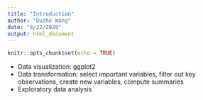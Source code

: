 ```yaml
---
title: "Introduction"
author: "Duzhe Wang"
date: "8/22/2020"
output: html_document
---
```


```r
knitr::opts_chunk$set(echo = TRUE)
```

- Data visualization: ggplot2
- Data transformation: select important variables, filter out key observations, create new variables, compute summaries
- Exploratory data analysis 